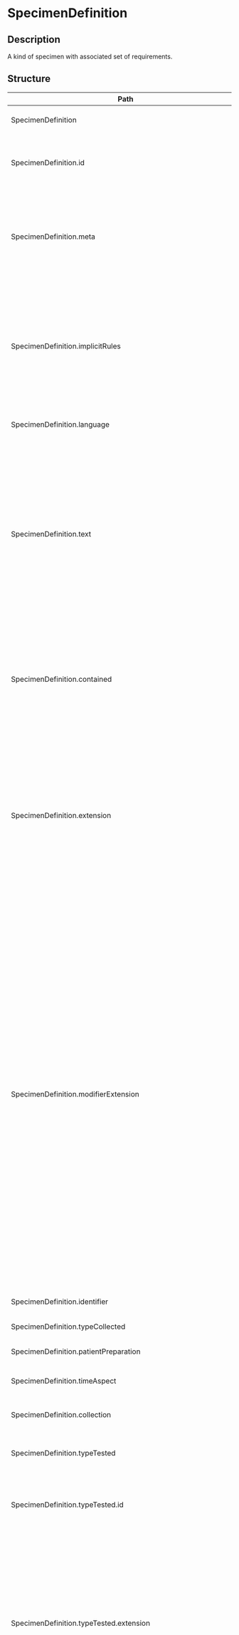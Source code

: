 # SpecimenDefinition

## Description

A kind of specimen with associated set of requirements.

## Structure

| Path                                                               | Cardinality | Type                                  | Description                                                                                                                                                                                                                                                                                                                                                                                                                                                                                                                                                                                                                                                                                                                                                                                                                                                   |
| ------------------------------------------------------------------ | ----------- | ------------------------------------- | ------------------------------------------------------------------------------------------------------------------------------------------------------------------------------------------------------------------------------------------------------------------------------------------------------------------------------------------------------------------------------------------------------------------------------------------------------------------------------------------------------------------------------------------------------------------------------------------------------------------------------------------------------------------------------------------------------------------------------------------------------------------------------------------------------------------------------------------------------------- |
| SpecimenDefinition                                                 | 0..\*       | SpecimenDefinition                    | A kind of specimen with associated set of requirements.                                                                                                                                                                                                                                                                                                                                                                                                                                                                                                                                                                                                                                                                                                                                                                                                       |
| SpecimenDefinition.id                                              | 0..1        | http://hl7.org/fhirpath/System.String | The logical id of the resource, as used in the URL for the resource. Once assigned, this value never changes.                                                                                                                                                                                                                                                                                                                                                                                                                                                                                                                                                                                                                                                                                                                                                 |
| SpecimenDefinition.meta                                            | 0..1        | Meta                                  | The metadata about the resource. This is content that is maintained by the infrastructure. Changes to the content might not always be associated with version changes to the resource.                                                                                                                                                                                                                                                                                                                                                                                                                                                                                                                                                                                                                                                                        |
| SpecimenDefinition.implicitRules                                   | 0..1        | uri                                   | A reference to a set of rules that were followed when the resource was constructed, and which must be understood when processing the content. Often, this is a reference to an implementation guide that defines the special rules along with other profiles etc.                                                                                                                                                                                                                                                                                                                                                                                                                                                                                                                                                                                             |
| SpecimenDefinition.language                                        | 0..1        | code                                  | The base language in which the resource is written.                                                                                                                                                                                                                                                                                                                                                                                                                                                                                                                                                                                                                                                                                                                                                                                                           |
| SpecimenDefinition.text                                            | 0..1        | Narrative                             | A human-readable narrative that contains a summary of the resource and can be used to represent the content of the resource to a human. The narrative need not encode all the structured data, but is required to contain sufficient detail to make it "clinically safe" for a human to just read the narrative. Resource definitions may define what content should be represented in the narrative to ensure clinical safety.                                                                                                                                                                                                                                                                                                                                                                                                                               |
| SpecimenDefinition.contained                                       | 0..\*       | Resource                              | These resources do not have an independent existence apart from the resource that contains them - they cannot be identified independently, and nor can they have their own independent transaction scope.                                                                                                                                                                                                                                                                                                                                                                                                                                                                                                                                                                                                                                                     |
| SpecimenDefinition.extension                                       | 0..\*       | Extension                             | May be used to represent additional information that is not part of the basic definition of the resource. To make the use of extensions safe and manageable, there is a strict set of governance applied to the definition and use of extensions. Though any implementer can define an extension, there is a set of requirements that SHALL be met as part of the definition of the extension.                                                                                                                                                                                                                                                                                                                                                                                                                                                                |
| SpecimenDefinition.modifierExtension                               | 0..\*       | Extension                             | May be used to represent additional information that is not part of the basic definition of the resource and that modifies the understanding of the element that contains it and/or the understanding of the containing element's descendants. Usually modifier elements provide negation or qualification. To make the use of extensions safe and manageable, there is a strict set of governance applied to the definition and use of extensions. Though any implementer is allowed to define an extension, there is a set of requirements that SHALL be met as part of the definition of the extension. Applications processing a resource are required to check for modifier extensions.Modifier extensions SHALL NOT change the meaning of any elements on Resource or DomainResource (including cannot change the meaning of modifierExtension itself). |
| SpecimenDefinition.identifier                                      | 0..1        | Identifier                            | A business identifier associated with the kind of specimen.                                                                                                                                                                                                                                                                                                                                                                                                                                                                                                                                                                                                                                                                                                                                                                                                   |
| SpecimenDefinition.typeCollected                                   | 0..1        | CodeableConcept                       | The kind of material to be collected.                                                                                                                                                                                                                                                                                                                                                                                                                                                                                                                                                                                                                                                                                                                                                                                                                         |
| SpecimenDefinition.patientPreparation                              | 0..\*       | CodeableConcept                       | Preparation of the patient for specimen collection.                                                                                                                                                                                                                                                                                                                                                                                                                                                                                                                                                                                                                                                                                                                                                                                                           |
| SpecimenDefinition.timeAspect                                      | 0..1        | string                                | Time aspect of specimen collection (duration or offset).                                                                                                                                                                                                                                                                                                                                                                                                                                                                                                                                                                                                                                                                                                                                                                                                      |
| SpecimenDefinition.collection                                      | 0..\*       | CodeableConcept                       | The action to be performed for collecting the specimen.                                                                                                                                                                                                                                                                                                                                                                                                                                                                                                                                                                                                                                                                                                                                                                                                       |
| SpecimenDefinition.typeTested                                      | 0..\*       | BackboneElement                       | Specimen conditioned in a container as expected by the testing laboratory.                                                                                                                                                                                                                                                                                                                                                                                                                                                                                                                                                                                                                                                                                                                                                                                    |
| SpecimenDefinition.typeTested.id                                   | 0..1        | http://hl7.org/fhirpath/System.String | Unique id for the element within a resource (for internal references). This may be any string value that does not contain spaces.                                                                                                                                                                                                                                                                                                                                                                                                                                                                                                                                                                                                                                                                                                                             |
| SpecimenDefinition.typeTested.extension                            | 0..\*       | Extension                             | May be used to represent additional information that is not part of the basic definition of the element. To make the use of extensions safe and manageable, there is a strict set of governance applied to the definition and use of extensions. Though any implementer can define an extension, there is a set of requirements that SHALL be met as part of the definition of the extension.                                                                                                                                                                                                                                                                                                                                                                                                                                                                 |
| SpecimenDefinition.typeTested.modifierExtension                    | 0..\*       | Extension                             | May be used to represent additional information that is not part of the basic definition of the element and that modifies the understanding of the element in which it is contained and/or the understanding of the containing element's descendants. Usually modifier elements provide negation or qualification. To make the use of extensions safe and manageable, there is a strict set of governance applied to the definition and use of extensions. Though any implementer can define an extension, there is a set of requirements that SHALL be met as part of the definition of the extension. Applications processing a resource are required to check for modifier extensions.Modifier extensions SHALL NOT change the meaning of any elements on Resource or DomainResource (including cannot change the meaning of modifierExtension itself).    |
| SpecimenDefinition.typeTested.isDerived                            | 0..1        | boolean                               | Primary of secondary specimen.                                                                                                                                                                                                                                                                                                                                                                                                                                                                                                                                                                                                                                                                                                                                                                                                                                |
| SpecimenDefinition.typeTested.type                                 | 0..1        | CodeableConcept                       | The kind of specimen conditioned for testing expected by lab.                                                                                                                                                                                                                                                                                                                                                                                                                                                                                                                                                                                                                                                                                                                                                                                                 |
| SpecimenDefinition.typeTested.preference                           | 1..1        | code                                  | The preference for this type of conditioned specimen.                                                                                                                                                                                                                                                                                                                                                                                                                                                                                                                                                                                                                                                                                                                                                                                                         |
| SpecimenDefinition.typeTested.container                            | 0..1        | BackboneElement                       | The specimen's container.                                                                                                                                                                                                                                                                                                                                                                                                                                                                                                                                                                                                                                                                                                                                                                                                                                     |
| SpecimenDefinition.typeTested.container.id                         | 0..1        | http://hl7.org/fhirpath/System.String | Unique id for the element within a resource (for internal references). This may be any string value that does not contain spaces.                                                                                                                                                                                                                                                                                                                                                                                                                                                                                                                                                                                                                                                                                                                             |
| SpecimenDefinition.typeTested.container.extension                  | 0..\*       | Extension                             | May be used to represent additional information that is not part of the basic definition of the element. To make the use of extensions safe and manageable, there is a strict set of governance applied to the definition and use of extensions. Though any implementer can define an extension, there is a set of requirements that SHALL be met as part of the definition of the extension.                                                                                                                                                                                                                                                                                                                                                                                                                                                                 |
| SpecimenDefinition.typeTested.container.modifierExtension          | 0..\*       | Extension                             | May be used to represent additional information that is not part of the basic definition of the element and that modifies the understanding of the element in which it is contained and/or the understanding of the containing element's descendants. Usually modifier elements provide negation or qualification. To make the use of extensions safe and manageable, there is a strict set of governance applied to the definition and use of extensions. Though any implementer can define an extension, there is a set of requirements that SHALL be met as part of the definition of the extension. Applications processing a resource are required to check for modifier extensions.Modifier extensions SHALL NOT change the meaning of any elements on Resource or DomainResource (including cannot change the meaning of modifierExtension itself).    |
| SpecimenDefinition.typeTested.container.material                   | 0..1        | CodeableConcept                       | The type of material of the container.                                                                                                                                                                                                                                                                                                                                                                                                                                                                                                                                                                                                                                                                                                                                                                                                                        |
| SpecimenDefinition.typeTested.container.type                       | 0..1        | CodeableConcept                       | The type of container used to contain this kind of specimen.                                                                                                                                                                                                                                                                                                                                                                                                                                                                                                                                                                                                                                                                                                                                                                                                  |
| SpecimenDefinition.typeTested.container.cap                        | 0..1        | CodeableConcept                       | Color of container cap.                                                                                                                                                                                                                                                                                                                                                                                                                                                                                                                                                                                                                                                                                                                                                                                                                                       |
| SpecimenDefinition.typeTested.container.description                | 0..1        | string                                | The textual description of the kind of container.                                                                                                                                                                                                                                                                                                                                                                                                                                                                                                                                                                                                                                                                                                                                                                                                             |
| SpecimenDefinition.typeTested.container.capacity                   | 0..1        | Quantity                              | The capacity (volume or other measure) of this kind of container.                                                                                                                                                                                                                                                                                                                                                                                                                                                                                                                                                                                                                                                                                                                                                                                             |
| SpecimenDefinition.typeTested.container.minimumVolume[x]           | 0..1        | Quantity                              | The minimum volume to be conditioned in the container.                                                                                                                                                                                                                                                                                                                                                                                                                                                                                                                                                                                                                                                                                                                                                                                                        |
| SpecimenDefinition.typeTested.container.additive                   | 0..\*       | BackboneElement                       | Substance introduced in the kind of container to preserve, maintain or enhance the specimen. Examples: Formalin, Citrate, EDTA.                                                                                                                                                                                                                                                                                                                                                                                                                                                                                                                                                                                                                                                                                                                               |
| SpecimenDefinition.typeTested.container.additive.id                | 0..1        | http://hl7.org/fhirpath/System.String | Unique id for the element within a resource (for internal references). This may be any string value that does not contain spaces.                                                                                                                                                                                                                                                                                                                                                                                                                                                                                                                                                                                                                                                                                                                             |
| SpecimenDefinition.typeTested.container.additive.extension         | 0..\*       | Extension                             | May be used to represent additional information that is not part of the basic definition of the element. To make the use of extensions safe and manageable, there is a strict set of governance applied to the definition and use of extensions. Though any implementer can define an extension, there is a set of requirements that SHALL be met as part of the definition of the extension.                                                                                                                                                                                                                                                                                                                                                                                                                                                                 |
| SpecimenDefinition.typeTested.container.additive.modifierExtension | 0..\*       | Extension                             | May be used to represent additional information that is not part of the basic definition of the element and that modifies the understanding of the element in which it is contained and/or the understanding of the containing element's descendants. Usually modifier elements provide negation or qualification. To make the use of extensions safe and manageable, there is a strict set of governance applied to the definition and use of extensions. Though any implementer can define an extension, there is a set of requirements that SHALL be met as part of the definition of the extension. Applications processing a resource are required to check for modifier extensions.Modifier extensions SHALL NOT change the meaning of any elements on Resource or DomainResource (including cannot change the meaning of modifierExtension itself).    |
| SpecimenDefinition.typeTested.container.additive.additive[x]       | 1..1        | CodeableConcept                       | Substance introduced in the kind of container to preserve, maintain or enhance the specimen. Examples: Formalin, Citrate, EDTA.                                                                                                                                                                                                                                                                                                                                                                                                                                                                                                                                                                                                                                                                                                                               |
| SpecimenDefinition.typeTested.container.preparation                | 0..1        | string                                | Special processing that should be applied to the container for this kind of specimen.                                                                                                                                                                                                                                                                                                                                                                                                                                                                                                                                                                                                                                                                                                                                                                         |
| SpecimenDefinition.typeTested.requirement                          | 0..1        | string                                | Requirements for delivery and special handling of this kind of conditioned specimen.                                                                                                                                                                                                                                                                                                                                                                                                                                                                                                                                                                                                                                                                                                                                                                          |
| SpecimenDefinition.typeTested.retentionTime                        | 0..1        | Duration                              | The usual time that a specimen of this kind is retained after the ordered tests are completed, for the purpose of additional testing.                                                                                                                                                                                                                                                                                                                                                                                                                                                                                                                                                                                                                                                                                                                         |
| SpecimenDefinition.typeTested.rejectionCriterion                   | 0..\*       | CodeableConcept                       | Criterion for rejection of the specimen in its container by the laboratory.                                                                                                                                                                                                                                                                                                                                                                                                                                                                                                                                                                                                                                                                                                                                                                                   |
| SpecimenDefinition.typeTested.handling                             | 0..\*       | BackboneElement                       | Set of instructions for preservation/transport of the specimen at a defined temperature interval, prior the testing process.                                                                                                                                                                                                                                                                                                                                                                                                                                                                                                                                                                                                                                                                                                                                  |
| SpecimenDefinition.typeTested.handling.id                          | 0..1        | http://hl7.org/fhirpath/System.String | Unique id for the element within a resource (for internal references). This may be any string value that does not contain spaces.                                                                                                                                                                                                                                                                                                                                                                                                                                                                                                                                                                                                                                                                                                                             |
| SpecimenDefinition.typeTested.handling.extension                   | 0..\*       | Extension                             | May be used to represent additional information that is not part of the basic definition of the element. To make the use of extensions safe and manageable, there is a strict set of governance applied to the definition and use of extensions. Though any implementer can define an extension, there is a set of requirements that SHALL be met as part of the definition of the extension.                                                                                                                                                                                                                                                                                                                                                                                                                                                                 |
| SpecimenDefinition.typeTested.handling.modifierExtension           | 0..\*       | Extension                             | May be used to represent additional information that is not part of the basic definition of the element and that modifies the understanding of the element in which it is contained and/or the understanding of the containing element's descendants. Usually modifier elements provide negation or qualification. To make the use of extensions safe and manageable, there is a strict set of governance applied to the definition and use of extensions. Though any implementer can define an extension, there is a set of requirements that SHALL be met as part of the definition of the extension. Applications processing a resource are required to check for modifier extensions.Modifier extensions SHALL NOT change the meaning of any elements on Resource or DomainResource (including cannot change the meaning of modifierExtension itself).    |
| SpecimenDefinition.typeTested.handling.temperatureQualifier        | 0..1        | CodeableConcept                       | It qualifies the interval of temperature, which characterizes an occurrence of handling. Conditions that are not related to temperature may be handled in the instruction element.                                                                                                                                                                                                                                                                                                                                                                                                                                                                                                                                                                                                                                                                            |
| SpecimenDefinition.typeTested.handling.temperatureRange            | 0..1        | Range                                 | The temperature interval for this set of handling instructions.                                                                                                                                                                                                                                                                                                                                                                                                                                                                                                                                                                                                                                                                                                                                                                                               |
| SpecimenDefinition.typeTested.handling.maxDuration                 | 0..1        | Duration                              | The maximum time interval of preservation of the specimen with these conditions.                                                                                                                                                                                                                                                                                                                                                                                                                                                                                                                                                                                                                                                                                                                                                                              |
| SpecimenDefinition.typeTested.handling.instruction                 | 0..1        | string                                | Additional textual instructions for the preservation or transport of the specimen. For instance, 'Protect from light exposure'.                                                                                                                                                                                                                                                                                                                                                                                                                                                                                                                                                                                                                                                                                                                               |

## Search Parameters

| Name                    | Type   | Description                                                               | Expression                                                                        |
| ----------------------- | ------ | ------------------------------------------------------------------------- | --------------------------------------------------------------------------------- |
| \_text                  | string | Search on the narrative of the resource                                   |
| \_content               | string | Search on the entire content of the resource                              |
| \_id                    | token  | Logical id of this artifact                                               | Resource.id                                                                       |
| \_lastUpdated           | date   | When the resource version last changed                                    | Resource.meta.lastUpdated                                                         |
| \_profile               | uri    | Profiles this resource claims to conform to                               | Resource.meta.profile                                                             |
| \_query                 | token  | A custom search profile that describes a specific defined query operation |
| \_security              | token  | Security Labels applied to this resource                                  | Resource.meta.security                                                            |
| \_source                | uri    | Identifies where the resource comes from                                  | Resource.meta.source                                                              |
| \_tag                   | token  | Tags applied to this resource                                             | Resource.meta.tag                                                                 |
| container               | token  | The type of specimen conditioned in container expected by the lab         | SpecimenDefinition.typeTested.container.type                                      |
| identifier              | token  | The unique identifier associated with the specimen                        | SpecimenDefinition.identifier                                                     |
| type                    | token  | The type of collected specimen                                            | SpecimenDefinition.typeCollected                                                  |
| \_iguhealth-version-seq | number | The version sequence of the resource                                      | Resource.meta.extension.where(url='https://iguhealth.app/version-sequence').value |
| \_iguhealth-author      | token  | The author of the resource                                                | Resource.meta.extension.where(url='https://iguhealth.app/author').value           |
